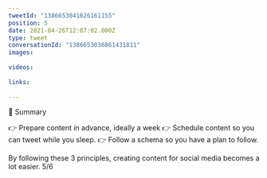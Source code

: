 ```yaml
---
tweetId: "1386653041626161155"
position: 5
date: 2021-04-26T12:07:02.000Z
type: tweet
conversationId: "1386653036861431811"
images:
  
videos:
  
links:
  
---
```

🎯 Summary

👉 Prepare content in advance, ideally a week
👉 Schedule content so you can tweet while you sleep.
👉 Follow a schema so you have a plan to follow.

By following these 3 principles, creating content for social media becomes a lot easier. 5/6

